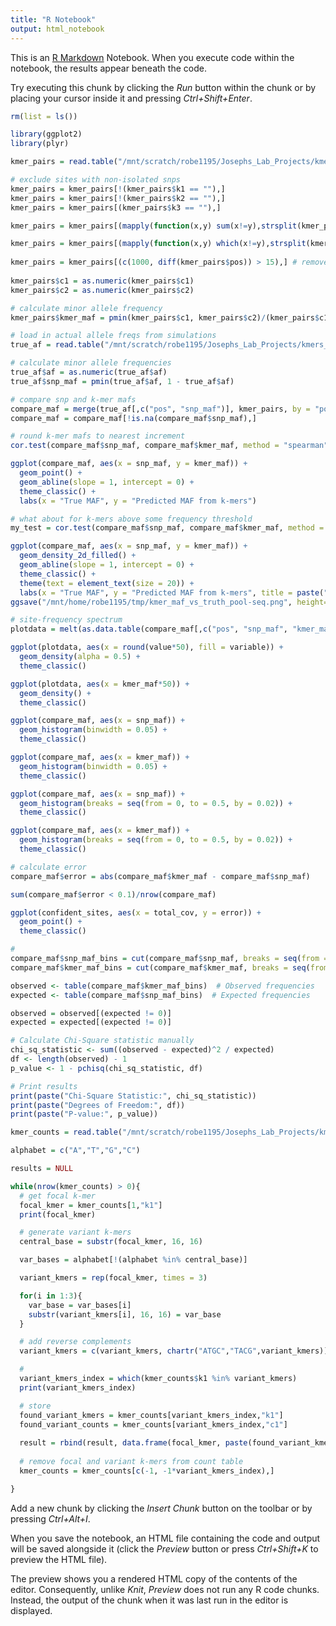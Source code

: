 ```yaml
---
title: "R Notebook"
output: html_notebook
---
```


This is an [R Markdown](http://rmarkdown.rstudio.com) Notebook. When you execute code within the notebook, the results appear beneath the code. 

Try executing this chunk by clicking the *Run* button within the chunk or by placing your cursor inside it and pressing *Ctrl+Shift+Enter*. 

```r
rm(list = ls())

library(ggplot2)
library(plyr)
```

```r
kmer_pairs = read.table("/mnt/scratch/robe1195/Josephs_Lab_Projects/kmers_poolseq/kmer_pairs.txt", fill = T, col.names = c("pos", "k1", "c1", "k2", "c2", "k3", "c3", "k4", "c4"))

# exclude sites with non-isolated snps
kmer_pairs = kmer_pairs[!(kmer_pairs$k1 == ""),]
kmer_pairs = kmer_pairs[!(kmer_pairs$k2 == ""),]
kmer_pairs = kmer_pairs[(kmer_pairs$k3 == ""),]

kmer_pairs = kmer_pairs[(mapply(function(x,y) sum(x!=y),strsplit(kmer_pairs$k1,""),strsplit(kmer_pairs$k2,"")) == 1),]

kmer_pairs = kmer_pairs[(mapply(function(x,y) which(x!=y),strsplit(kmer_pairs$k1,""),strsplit(kmer_pairs$k2,"")) == 16),]
       
kmer_pairs = kmer_pairs[(c(1000, diff(kmer_pairs$pos)) > 15),] # remove non-isolated snps
           
kmer_pairs$c1 = as.numeric(kmer_pairs$c1)
kmer_pairs$c2 = as.numeric(kmer_pairs$c2)

# calculate minor allele frequency
kmer_pairs$kmer_maf = pmin(kmer_pairs$c1, kmer_pairs$c2)/(kmer_pairs$c1 + kmer_pairs$c2)

# load in actual allele freqs from simulations
true_af = read.table("/mnt/scratch/robe1195/Josephs_Lab_Projects/kmers_poolseq/slim_allele_freqs.txt", col.names = c("chrom", "pos", "af"))

# calculate minor allele frequencies
true_af$af = as.numeric(true_af$af)
true_af$snp_maf = pmin(true_af$af, 1 - true_af$af)

# compare snp and k-mer mafs
compare_maf = merge(true_af[,c("pos", "snp_maf")], kmer_pairs, by = "pos")
compare_maf = compare_maf[!is.na(compare_maf$snp_maf),]

# round k-mer mafs to nearest increment 
cor.test(compare_maf$snp_maf, compare_maf$kmer_maf, method = "spearman")

ggplot(compare_maf, aes(x = snp_maf, y = kmer_maf)) +
  geom_point() +
  geom_abline(slope = 1, intercept = 0) +
  theme_classic() +
  labs(x = "True MAF", y = "Predicted MAF from k-mers")

# what about for k-mers above some frequency threshold
my_test = cor.test(compare_maf$snp_maf, compare_maf$kmer_maf, method = "spearman")

ggplot(compare_maf, aes(x = snp_maf, y = kmer_maf)) +
  geom_density_2d_filled() +
  geom_abline(slope = 1, intercept = 0) +
  theme_classic() +
  theme(text = element_text(size = 20)) +
  labs(x = "True MAF", y = "Predicted MAF from k-mers", title = paste("rho =", signif(my_test$estimate, 2), "; p =", signif(my_test$p.value, 2)))
ggsave("/mnt/home/robe1195/tmp/kmer_maf_vs_truth_pool-seq.png", height= 7, width = 8)

# site-frequency spectrum
plotdata = melt(as.data.table(compare_maf[,c("pos", "snp_maf", "kmer_maf")]), id = "pos")

ggplot(plotdata, aes(x = round(value*50), fill = variable)) +
  geom_density(alpha = 0.5) +
  theme_classic()

ggplot(plotdata, aes(x = kmer_maf*50)) +
  geom_density() +
  theme_classic()

ggplot(compare_maf, aes(x = snp_maf)) +
  geom_histogram(binwidth = 0.05) +
  theme_classic()

ggplot(compare_maf, aes(x = kmer_maf)) +
  geom_histogram(binwidth = 0.05) +
  theme_classic()

ggplot(compare_maf, aes(x = snp_maf)) +
  geom_histogram(breaks = seq(from = 0, to = 0.5, by = 0.02)) +
  theme_classic()

ggplot(compare_maf, aes(x = kmer_maf)) +
  geom_histogram(breaks = seq(from = 0, to = 0.5, by = 0.02)) +
  theme_classic()

# calculate error
compare_maf$error = abs(compare_maf$kmer_maf - compare_maf$snp_maf)

sum(compare_maf$error < 0.1)/nrow(compare_maf)

ggplot(confident_sites, aes(x = total_cov, y = error)) +
  geom_point() +
  theme_classic()

#
compare_maf$snp_maf_bins = cut(compare_maf$snp_maf, breaks = seq(from = 0, to = 0.5, by = 0.05))
compare_maf$kmer_maf_bins = cut(compare_maf$kmer_maf, breaks = seq(from = 0, to = 0.5, by = 0.05))

observed <- table(compare_maf$kmer_maf_bins)  # Observed frequencies
expected <- table(compare_maf$snp_maf_bins)  # Expected frequencies

observed = observed[(expected != 0)]
expected = expected[(expected != 0)]

# Calculate Chi-Square statistic manually
chi_sq_statistic <- sum((observed - expected)^2 / expected)
df <- length(observed) - 1
p_value <- 1 - pchisq(chi_sq_statistic, df)

# Print results
print(paste("Chi-Square Statistic:", chi_sq_statistic))
print(paste("Degrees of Freedom:", df))
print(paste("P-value:", p_value))

```

```r
kmer_counts = read.table("/mnt/scratch/robe1195/Josephs_Lab_Projects/kmers_poolseq/kmer_counts.txt", col.names = c("k1", "c1"))

alphabet = c("A","T","G","C")

results = NULL

while(nrow(kmer_counts) > 0){
  # get focal k-mer
  focal_kmer = kmer_counts[1,"k1"]
  print(focal_kmer)

  # generate variant k-mers
  central_base = substr(focal_kmer, 16, 16)

  var_bases = alphabet[!(alphabet %in% central_base)]

  variant_kmers = rep(focal_kmer, times = 3)

  for(i in 1:3){
    var_base = var_bases[i]
    substr(variant_kmers[i], 16, 16) = var_base
  }

  # add reverse complements
  variant_kmers = c(variant_kmers, chartr("ATGC","TACG",variant_kmers))

  # 
  variant_kmers_index = which(kmer_counts$k1 %in% variant_kmers)
  print(variant_kmers_index)

  # store 
  found_variant_kmers = kmer_counts[variant_kmers_index,"k1"]
  found_variant_counts = kmer_counts[variant_kmers_index,"c1"]
  
  result = rbind(result, data.frame(focal_kmer, paste(found_variant_kmers, sep = ";"), paste(found_variant_counts, sep = ";")))
  
  # remove focal and variant k-mers from count table
  kmer_counts = kmer_counts[c(-1, -1*variant_kmers_index),]

}


```

Add a new chunk by clicking the *Insert Chunk* button on the toolbar or by pressing *Ctrl+Alt+I*.

When you save the notebook, an HTML file containing the code and output will be saved alongside it (click the *Preview* button or press *Ctrl+Shift+K* to preview the HTML file).

The preview shows you a rendered HTML copy of the contents of the editor. Consequently, unlike *Knit*, *Preview* does not run any R code chunks. Instead, the output of the chunk when it was last run in the editor is displayed.
